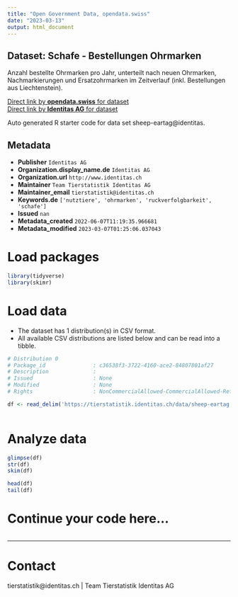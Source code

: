 ```yaml
---
title: "Open Government Data, opendata.swiss"
date: "2023-03-13"
output: html_document
---
```


## Dataset: Schafe - Bestellungen Ohrmarken

Anzahl bestellte Ohrmarken pro Jahr, unterteilt nach neuen Ohrmarken, Nachmarkierungen und Ersatzohrmarken im Zeitverlauf (inkl. Bestellungen aus Liechtenstein). 

[Direct link by **opendata.swiss** for dataset](https://opendata.swiss/de/dataset/schafe-bestellungen-ohrmarken)<br>
[Direct link by **Identitas AG** for dataset](https://tierstatistik.identitas.ch/)

Auto generated R starter code for data set sheep-eartag@identitas.

## Metadata

- **Publisher** `Identitas AG`
- **Organization.display_name.de** `Identitas AG`
- **Organization.url** `http://www.identitas.ch`
- **Maintainer** `Team Tierstatistik Identitas AG`
- **Maintainer_email** `tierstatistik@identitas.ch`
- **Keywords.de** `['nutztiere', 'ohrmarken', 'ruckverfolgbarkeit', 'schafe']`
- **Issued** `nan`
- **Metadata_created** `2022-06-07T11:19:35.966681`
- **Metadata_modified** `2023-03-07T01:25:06.037043`


# Load packages

```r

library(tidyverse)
library(skimr)

```

# Load data

-   The dataset has 1 distribution(s) in CSV format.
-   All available CSV distributions are listed below and can be read into a tibble.

```r

# Distribution 0
# Package_id               : c36538f3-3722-4160-ace2-84807801af27
# Description              : 
# Issued                   : None
# Modified                 : None
# Rights                   : NonCommercialAllowed-CommercialAllowed-ReferenceRequired

df <- read_delim('https://tierstatistik.identitas.ch/data/sheep-eartag.csv')



```

# Analyze data

```r

glimpse(df)
str(df)
skim(df)

head(df)
tail(df)

```

# Continue your code here...

```r

```

------------------------------------------------------------------------

# Contact

tierstatistik@identitas.ch | Team Tierstatistik Identitas AG
